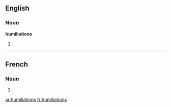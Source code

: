 ==English==

===Noun===
'''humiliations'''

# {{plural of|[[humiliation]]}}

----

==French==

===Noun===
{{infl|fr|plural}} {{f|p}}

# {{plural of|humiliation|lang=French}}

[[ar:humiliations]]
[[fr:humiliations]]